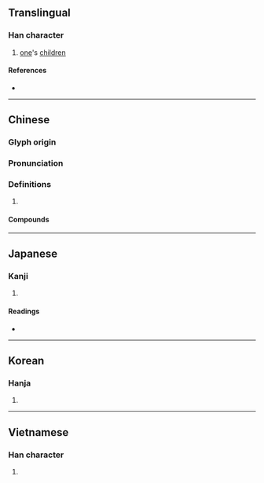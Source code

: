 {{character info/new}}
==Translingual==

===Han character===
{{Han char|rn=39|rad=子|as=05|sn=8|four=47407|canj=VEND|ids=⿱奴子}}

# [[one]]'s [[children]]

====References====
* {{Han ref|kx=0279.090|dkj=06967|dj=0548.010|hdz=21015.010|uh=5B65|ud=23397|bh=CC56|bd=52310}}

----

==Chinese==
{{zh-forms}}

===Glyph origin===
{{Han etym}}

===Pronunciation===
{{zh-pron
|m=nú
|c=nou4
|mn=lô͘
|mc=y
|oc=y
|cat=
}}

===Definitions===
{{zh-hanzi}}

# {{rfdef|zh}}

====Compounds====
{{zh-der|妻孥|孥戮|罪人不孥}}

----

==Japanese==

===Kanji===
{{ja-kanji|grade=|rs=子05}}

# {{rfdef|ja|sort=子05}}

====Readings====
* {{ja-readings|on=[[ど]] (do), [[ぬ]] (nu)|kun=[[つまこ]] (tsumako)}}

----

==Korean==

===Hanja===
{{ko-hanja|hangeul=노|rv=no|mr=no}}

# {{rfdef|ko|sort=子05}}

----

==Vietnamese==

===Han character===
{{vi-hantu|[[nua]]|rs=子05}}

# {{rfdef|vi|sort=子05}}